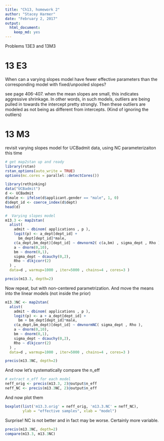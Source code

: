 ```yaml
---
title: "Ch13, homework 2"
author: "Stacey Harmer"
date: "February 2, 2017"
output: 
  html_document: 
    keep_md: yes
---
```


Problems 13E3 and 13M3

# 13 E3
When can a varying slopes model have fewer effective parameters than the corresponding model with fixed/unpooled slopes?

see page 406-407.  when the mean slopes are small, this indicates aggressive shrinkage.  In other words, in such models, outliers are being pulled in towards the intercept pretty strongly.  Then these outliers are modeled as not being as different from intercepts. (Kind of ignoring the outliers)

# 13 M3
revisit varying slopes model for UCBadmit data, using NC parameterizaiton this time

```r
# get map2stan up and ready
library(rstan)
rstan_options(auto_write = TRUE)
options(mc.cores = parallel::detectCores())

```

```r
library(rethinking)
data("UCBadmit")
d <- UCBadmit
d$male <- ifelse(d$applicant.gender == "male", 1, 0)
d$dept_id <- coerce_index(d$dept)
head(d)

#  Varying slopes model
m13.3 <- map2stan(
  alist(
    admit ~ dbinom( applications , p ),
    logit(p) <- a_dept[dept_id] +
      bm_dept[dept_id]*male,
    c(a_dept,bm_dept)[dept_id] ~ dmvnorm2( c(a,bm) , sigma_dept , Rho ),
    a ~ dnorm(0,10),
    bm ~ dnorm(0,1),
    sigma_dept ~ dcauchy(0,2),
    Rho ~ dlkjcorr(2)
  ) ,
  data=d , warmup=1000 , iter=5000 , chains=4 , cores=3 )

precis(m13.3, depth=2)

```
Now repeat, but with non-centered parametrization.
And move the means into the linear models (not inside the prior)

```r

m13.3NC <- map2stan(
  alist(
    admit ~ dbinom( applications , p ),
    logit(p) <- a + a_dept[dept_id] +
      bm + bm_dept[dept_id]*male,
    c(a_dept,bm_dept)[dept_id] ~ dmvnormNC( sigma_dept , Rho ),
    a ~ dnorm(0,10),
    bm ~ dnorm(0,1),
    sigma_dept ~ dcauchy(0,2),
    Rho ~ dlkjcorr(2)
  ) ,
  data=d , warmup=1000 , iter=5000 , chains=4 , cores=3 )

precis(m13.3NC, depth=2)

```

And now let's systematically compare the n_eff

```r
# extract n_eff for each model
neff_orig <- precis(m13.3, 2)@output$n_eff
neff_NC <- precis(m13.3NC, 2)@output$n_eff

```
And now plot them
```r

boxplot(list('m13.3.orig' = neff_orig, 'm13.3.NC' = neff_NC),
        ylab = "effective samples", xlab = "model")
```
Surprise!   NC is not better and in fact may be worse.  Certainly more variable.

```r
precis(m13.3NC, depth=2)
compare(m13.3, m13.3NC)
```

